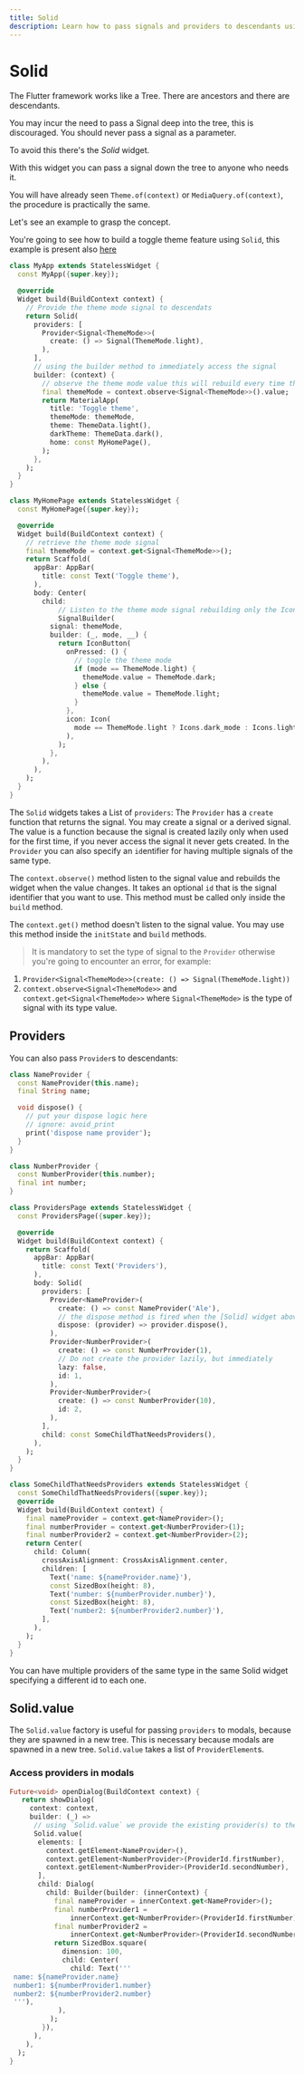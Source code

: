 ```yaml
---
title: Solid
description: Learn how to pass signals and providers to descendants using the Solid widget
---
```


# Solid

The Flutter framework works like a Tree. There are ancestors and there are descendants.

You may incur the need to pass a Signal deep into the tree, this is discouraged.
You should never pass a signal as a parameter.

To avoid this there's the _Solid_ widget.

With this widget you can pass a signal down the tree to anyone who needs it.

You will have already seen `Theme.of(context)` or `MediaQuery.of(context)`, the procedure is practically the same.

Let's see an example to grasp the concept.

You're going to see how to build a toggle theme feature using `Solid`, this example is present also [here](/examples/toggle-theme)

```dart
class MyApp extends StatelessWidget {
  const MyApp({super.key});

  @override
  Widget build(BuildContext context) {
    // Provide the theme mode signal to descendats
    return Solid(
      providers: [
        Provider<Signal<ThemeMode>>(
          create: () => Signal(ThemeMode.light),
        ),
      ],
      // using the builder method to immediately access the signal
      builder: (context) {
        // observe the theme mode value this will rebuild every time the themeMode signal changes.
        final themeMode = context.observe<Signal<ThemeMode>>().value;
        return MaterialApp(
          title: 'Toggle theme',
          themeMode: themeMode,
          theme: ThemeData.light(),
          darkTheme: ThemeData.dark(),
          home: const MyHomePage(),
        );
      },
    );
  }
}

class MyHomePage extends StatelessWidget {
  const MyHomePage({super.key});

  @override
  Widget build(BuildContext context) {
    // retrieve the theme mode signal
    final themeMode = context.get<Signal<ThemeMode>>();
    return Scaffold(
      appBar: AppBar(
        title: const Text('Toggle theme'),
      ),
      body: Center(
        child:
            // Listen to the theme mode signal rebuilding only the IconButton
            SignalBuilder(
          signal: themeMode,
          builder: (_, mode, __) {
            return IconButton(
              onPressed: () {
                // toggle the theme mode
                if (mode == ThemeMode.light) {
                  themeMode.value = ThemeMode.dark;
                } else {
                  themeMode.value = ThemeMode.light;
                }
              },
              icon: Icon(
                mode == ThemeMode.light ? Icons.dark_mode : Icons.light_mode,
              ),
            );
          },
        ),
      ),
    );
  }
}
```

The `Solid` widgets takes a List of `providers`:
The `Provider` has a `create` function that returns the signal. You may create a signal or a derived signal. The value is a function because the signal is created lazily only when used for the first time, if you never access the signal it never gets created.
In the `Provider` you can also specify an `id`entifier for having multiple signals of the same type.

The `context.observe()` method listen to the signal value and rebuilds the widget when the value changes. It takes an optional `id` that is the signal identifier that you want to use. This method must be called only inside the `build` method.

The `context.get()` method doesn't listen to the signal value. You may use this method inside the `initState` and `build` methods.

> It is mandatory to set the type of signal to the `Provider` otherwise you're going to encounter an error, for example:

1. `Provider<Signal<ThemeMode>>(create: () => Signal(ThemeMode.light))`
2. `context.observe<Signal<ThemeMode>>` and `context.get<Signal<ThemeMode>>` where `Signal<ThemeMode>` is the type of signal with its type value.

## Providers

You can also pass `Provider`s to descendants:

```dart
class NameProvider {
  const NameProvider(this.name);
  final String name;

  void dispose() {
    // put your dispose logic here
    // ignore: avoid_print
    print('dispose name provider');
  }
}

class NumberProvider {
  const NumberProvider(this.number);
  final int number;
}

class ProvidersPage extends StatelessWidget {
  const ProvidersPage({super.key});

  @override
  Widget build(BuildContext context) {
    return Scaffold(
      appBar: AppBar(
        title: const Text('Providers'),
      ),
      body: Solid(
        providers: [
          Provider<NameProvider>(
            create: () => const NameProvider('Ale'),
            // the dispose method is fired when the [Solid] widget above is removed from the widget tree.
            dispose: (provider) => provider.dispose(),
          ),
          Provider<NumberProvider>(
            create: () => const NumberProvider(1),
            // Do not create the provider lazily, but immediately
            lazy: false,
            id: 1,
          ),
          Provider<NumberProvider>(
            create: () => const NumberProvider(10),
            id: 2,
          ),
        ],
        child: const SomeChildThatNeedsProviders(),
      ),
    );
  }
}

class SomeChildThatNeedsProviders extends StatelessWidget {
  const SomeChildThatNeedsProviders({super.key});
  @override
  Widget build(BuildContext context) {
    final nameProvider = context.get<NameProvider>();
    final numberProvider = context.get<NumberProvider>(1);
    final numberProvider2 = context.get<NumberProvider>(2);
    return Center(
      child: Column(
        crossAxisAlignment: CrossAxisAlignment.center,
        children: [
          Text('name: ${nameProvider.name}'),
          const SizedBox(height: 8),
          Text('number: ${numberProvider.number}'),
          const SizedBox(height: 8),
          Text('number2: ${numberProvider2.number}'),
        ],
      ),
    );
  }
}
```
<Info>You can have multiple providers of the same type in the same Solid widget specifying a different id to each one.</Info>

## Solid.value

The `Solid.value` factory is useful for passing `providers`
to modals, because they are spawned in a new tree.
This is necessary because modals are spawned in a new tree.
`Solid.value` takes a list of `ProviderElement`s.

### Access providers in modals

```dart
Future<void> openDialog(BuildContext context) {
   return showDialog(
     context: context,
     builder: (_) =>
      // using `Solid.value` we provide the existing provider(s) to the dialog
      Solid.value(
       elements: [
         context.getElement<NameProvider>(),
         context.getElement<NumberProvider>(ProviderId.firstNumber),
         context.getElement<NumberProvider>(ProviderId.secondNumber),
       ],
       child: Dialog(
         child: Builder(builder: (innerContext) {
           final nameProvider = innerContext.get<NameProvider>();
           final numberProvider1 =
               innerContext.get<NumberProvider>(ProviderId.firstNumber);
           final numberProvider2 =
               innerContext.get<NumberProvider>(ProviderId.secondNumber);
           return SizedBox.square(
             dimension: 100,
             child: Center(
               child: Text('''
 name: ${nameProvider.name}
 number1: ${numberProvider1.number}
 number2: ${numberProvider2.number}
 '''),
            ),
          );
        }),
      ),
    ),
  );
}

